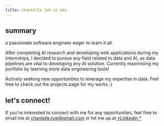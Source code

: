 ```yaml
---
title: chantelle loh yi wei
---
```


## summary

a passionate software engineer eager to learn it all.

After completing AI research and developing web applications during my internships, I decided to pursue any field related to data and AI, as data pipelines are vital to developing any AI solution. Currently maximising my portfolio by learning more data engineering tools!

Actively seeking new opportunities to leverage my expertise in data. Feel free to check out the projects page for my works :)

## let's connect!

If you're interested to connect with me for any opportunities, feel free to email me at [chantelle.lyw@gmail.com](mailto\:chantelle.lyw@gmail.com)  or hit me up at[ *Linkedin *](https://www.linkedin.com/in/chantelle-loh-yi-wei/)
